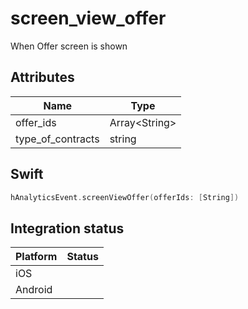 
# screen_view_offer
When Offer screen is shown

## Attributes

| Name      | Type |
| ----------- | ----------- |
| offer_ids      | Array&lt;String&gt;       |
| type_of_contracts      | string       |

## Swift

```swift
hAnalyticsEvent.screenViewOffer(offerIds: [String])
```

## Integration status

| Platform      | Status |
| ----------- | ----------- |
| iOS      | <GithubStatus query="hAnalyticsEvent.screenViewOffer in:file repo:HedvigInsurance/Ugglan" />       |
| Android      | <GithubStatus query="hAnalyticsEvent.Companion.screenViewOffer in:file repo:HedvigInsurance/Android" />       |